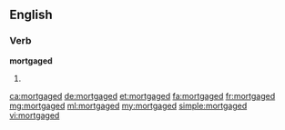 ==English==

===Verb===
'''mortgaged'''

# {{past of|mortgage}}

[[ca:mortgaged]]
[[de:mortgaged]]
[[et:mortgaged]]
[[fa:mortgaged]]
[[fr:mortgaged]]
[[mg:mortgaged]]
[[ml:mortgaged]]
[[my:mortgaged]]
[[simple:mortgaged]]
[[vi:mortgaged]]